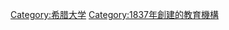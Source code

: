 {{Commonscat|National Technical University of Athens}}

[[Category:希腊大学|Category:希腊大学]]
[[Category:1837年創建的教育機構|Category:1837年創建的教育機構]]